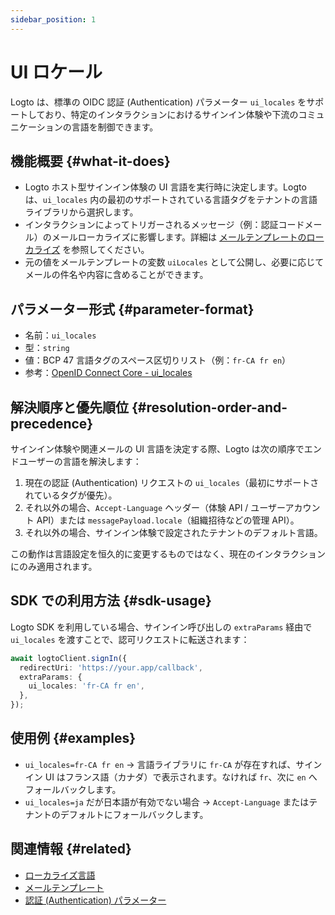 ```yaml
---
sidebar_position: 1
---
```


# UI ロケール

Logto は、標準の OIDC 認証 (Authentication) パラメーター `ui_locales` をサポートしており、特定のインタラクションにおけるサインイン体験や下流のコミュニケーションの言語を制御できます。

## 機能概要 \{#what-it-does}

- Logto ホスト型サインイン体験の UI 言語を実行時に決定します。Logto は、`ui_locales` 内の最初のサポートされている言語タグをテナントの言語ライブラリから選択します。
- インタラクションによってトリガーされるメッセージ（例：認証コードメール）のメールローカライズに影響します。詳細は [メールテンプレートのローカライズ](/connectors/email-connectors/email-templates#email-template-localization) を参照してください。
- 元の値をメールテンプレートの変数 `uiLocales` として公開し、必要に応じてメールの件名や内容に含めることができます。

## パラメーター形式 \{#parameter-format}

- 名前：`ui_locales`
- 型：`string`
- 値：BCP 47 言語タグのスペース区切りリスト（例：`fr-CA fr en`）
- 参考：[OpenID Connect Core - ui_locales](https://openid.net/specs/openid-connect-core-1_0.html)

## 解決順序と優先順位 \{#resolution-order-and-precedence}

サインイン体験や関連メールの UI 言語を決定する際、Logto は次の順序でエンドユーザーの言語を解決します：

1. 現在の認証 (Authentication) リクエストの `ui_locales`（最初にサポートされているタグが優先）。
2. それ以外の場合、`Accept-Language` ヘッダー（体験 API / ユーザーアカウント API）または `messagePayload.locale`（組織招待などの管理 API）。
3. それ以外の場合、サインイン体験で設定されたテナントのデフォルト言語。

この動作は言語設定を恒久的に変更するものではなく、現在のインタラクションにのみ適用されます。

## SDK での利用方法 \{#sdk-usage}

Logto SDK を利用している場合、サインイン呼び出しの `extraParams` 経由で `ui_locales` を渡すことで、認可リクエストに転送されます：

```ts
await logtoClient.signIn({
  redirectUri: 'https://your.app/callback',
  extraParams: {
    ui_locales: 'fr-CA fr en',
  },
});
```

## 使用例 \{#examples}

- `ui_locales=fr-CA fr en` → 言語ライブラリに `fr-CA` が存在すれば、サインイン UI はフランス語（カナダ）で表示されます。なければ `fr`、次に `en` へフォールバックします。
- `ui_locales=ja` だが日本語が有効でない場合 → `Accept-Language` またはテナントのデフォルトにフォールバックします。

## 関連情報 \{#related}

- [ローカライズ言語](/customization/localized-languages)
- [メールテンプレート](/connectors/email-connectors/email-templates#email-template-localization)
- [認証 (Authentication) パラメーター](/end-user-flows/authentication-parameters)
